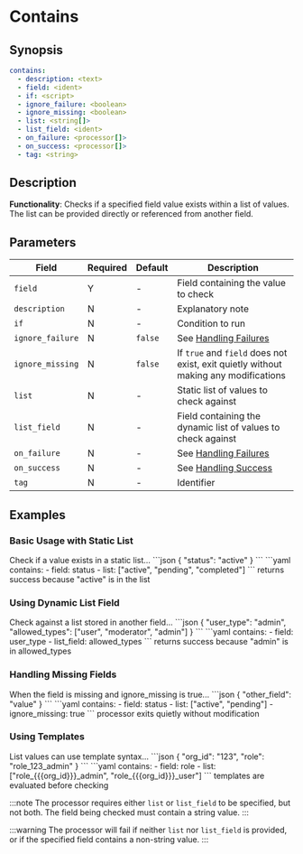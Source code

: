 # Contains

## Synopsis

```yaml
contains:
  - description: <text>
  - field: <ident>
  - if: <script>
  - ignore_failure: <boolean>
  - ignore_missing: <boolean>
  - list: <string[]>
  - list_field: <ident>
  - on_failure: <processor[]>
  - on_success: <processor[]>
  - tag: <string>
```

## Description

**Functionality**: Checks if a specified field value exists within a list of values. The list can be provided directly or referenced from another field.

## Parameters

|Field|Required|Default|Description|
|---|---|---|---|
|`field`|Y|-|Field containing the value to check|
|`description`|N|-|Explanatory note|
|`if`|N|-|Condition to run|
|`ignore_failure`|N|`false`|See [Handling Failures](../handling-failures.mdx)|
|`ignore_missing`|N|`false`|If `true` and `field` does not exist, exit quietly without making any modifications|
|`list`|N|-|Static list of values to check against|
|`list_field`|N|-|Field containing the dynamic list of values to check against|
|`on_failure`|N|-|See [Handling Failures](../handling-failures.mdx)|
|`on_success`|N|-|See [Handling Success](../handling-success.mdx)|
|`tag`|N|-|Identifier|

## Examples

### Basic Usage with Static List

<ExampleGrid>
  <CommentCol>
    Check if a value exists in a static list...
  </CommentCol>
  <CodeCol>
    ```json
    {
      "status": "active"
    }
    ```
    ```yaml
    contains:
      - field: status
      - list: ["active", "pending", "completed"]
    ```
  </CodeCol>
  <CommentCol>
    returns success because "active" is in the list
  </CommentCol>
</ExampleGrid>

### Using Dynamic List Field

<ExampleGrid>
  <CommentCol>
    Check against a list stored in another field...
  </CommentCol>
  <CodeCol>
    ```json
    {
      "user_type": "admin",
      "allowed_types": ["user", "moderator", "admin"]
    }
    ```
    ```yaml
    contains:
      - field: user_type
      - list_field: allowed_types
    ```
  </CodeCol>
  <CommentCol>
    returns success because "admin" is in allowed_types
  </CommentCol>
</ExampleGrid>

### Handling Missing Fields

<ExampleGrid>
  <CommentCol>
    When the field is missing and ignore_missing is true...
  </CommentCol>
  <CodeCol>
    ```json
    {
      "other_field": "value"
    }
    ```
    ```yaml
    contains:
      - field: status
      - list: ["active", "pending"]
      - ignore_missing: true
    ```
  </CodeCol>
  <CommentCol>
    processor exits quietly without modification
  </CommentCol>
</ExampleGrid>

### Using Templates

<ExampleGrid>
  <CommentCol>
    List values can use template syntax...
  </CommentCol>
  <CodeCol>
    ```json
    {
      "org_id": "123",
      "role": "role_123_admin"
    }
    ```
    ```yaml
    contains:
      - field: role
      - list: ["role_{{{org_id}}}_admin", "role_{{{org_id}}}_user"]
    ```
  </CodeCol>
  <CommentCol>
    templates are evaluated before checking
  </CommentCol>
</ExampleGrid>

:::note
The processor requires either `list` or `list_field` to be specified, but not both. The field being checked must contain a string value.
:::

:::warning
The processor will fail if neither `list` nor `list_field` is provided, or if the specified field contains a non-string value.
:::